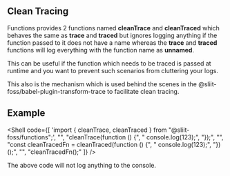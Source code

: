 
## Clean Tracing

Functions provides 2 functions named **cleanTrace** and **cleanTraced** which behaves the same as **trace** and **traced** but ignores logging anything if the function
passed to it does not have a name whereas the **trace** and **traced** functions will log everything with the function name as **unnamed**.

This can be useful if the function which needs to be traced is passed at runtime and you want to prevent such scenarios from cluttering your logs.

This also is the mechanism which is used behind the scenes in the @sliit-foss/babel-plugin-transform-trace to facilitate clean tracing.

## Example

<Shell
  code={[
    'import { cleanTrace, cleanTraced } from "@sliit-foss/functions";',
    "",
    "cleanTrace(function () {",
    "  console.log(123);",
    "});",
    "",
    "const cleanTracedFn = cleanTraced(function () {",
    "  console.log(123);",
    "})();",
    "",
    "cleanTracedFn();"
  ]}
/>

The above code will not log anything to the console.
